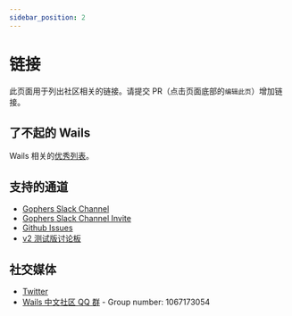 ```yaml
---
sidebar_position: 2
---
```


# 链接

此页面用于列出社区相关的链接。请提交 PR（点击页面底部的`编辑此页`）增加链接。

## 了不起的 Wails

Wails 相关的[优秀列表](https://github.com/wailsapp/awesome-wails)。

## 支持的通道

- [Gophers Slack Channel](https://gophers.slack.com/messages/CJ4P9F7MZ/)
- [Gophers Slack Channel Invite](https://invite.slack.golangbridge.org/)
- [Github Issues](https://github.com/wailsapp/wails/issues)
- [v2 测试版讨论板](https://github.com/wailsapp/wails/discussions/828)

## 社交媒体

- [Twitter](https://twitter.com/wailsapp)
- [Wails 中文社区 QQ 群](https://qm.qq.com/cgi-bin/qm/qr?k=PmIURne5hFGNd7QWzW5qd6FV-INEjNJv&jump_from=webapi) - Group number: 1067173054
